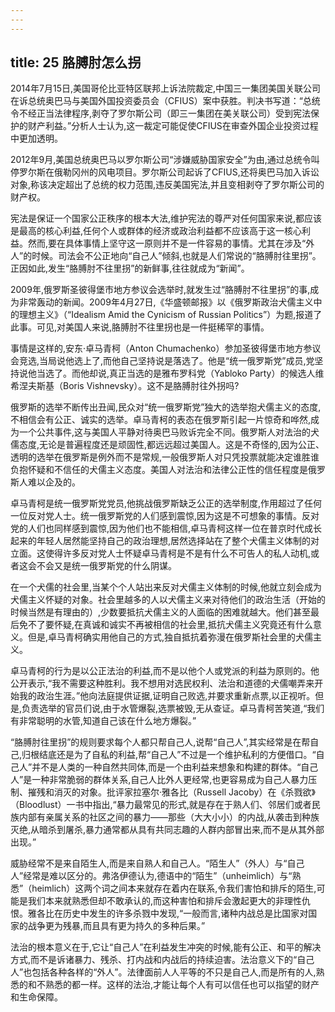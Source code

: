 ```yaml
---
---
---
```

title: 25 胳膊肘怎么拐
---



2014年7月15日,美国哥伦比亚特区联邦上诉法院裁定,中国三一集团美国关联公司在诉总统奥巴马与美国外国投资委员会（CFIUS）案中获胜。判决书写道：“总统令不经正当法律程序,剥夺了罗尔斯公司（即三一集团在美关联公司）受到宪法保护的财产利益。”分析人士认为,这一裁定可能促使CFIUS在审查外国企业投资过程中更加透明。

2012年9月,美国总统奥巴马以罗尔斯公司“涉嫌威胁国家安全”为由,通过总统令叫停罗尔斯在俄勒冈州的风电项目。罗尔斯公司起诉了CFIUS,还将奥巴马加入诉讼对象,称该决定超出了总统的权力范围,违反美国宪法,并且变相剥夺了罗尔斯公司的财产权。

宪法是保证一个国家公正秩序的根本大法,维护宪法的尊严对任何国家来说,都应该是最高的核心利益,任何个人或群体的经济或政治利益都不应该高于这一核心利益。然而,要在具体事情上坚守这一原则并不是一件容易的事情。尤其在涉及“外人”的时候。司法会不公正地向“自己人”倾斜,也就是人们常说的“胳膊肘往里拐”。正因如此,发生“胳膊肘不往里拐”的新鲜事,往往就成为“新闻”。

2009年,俄罗斯圣彼得堡市地方参议会选举时,就发生过“胳膊肘不往里拐”的事,成为非常轰动的新闻。2009年4月27日,《华盛顿邮报》以《俄罗斯政治犬儒主义中的理想主义》（“Idealism Amid the Cynicism of Russian Politics”）为题,报道了此事。可见,对美国人来说,胳膊肘不往里拐也是一件挺稀罕的事情。

事情是这样的,安东·卓马青柯（Anton Chumachenko）参加圣彼得堡市地方参议会竞选,当局说他选上了,而他自己坚持说是落选了。他是“统一俄罗斯党”成员,党坚持说他当选了。而他却说,真正当选的是雅布罗科党（Yabloko Party）的候选人维希涅夫斯基（Boris Vishnevsky）。这不是胳膊肘往外拐吗?

俄罗斯的选举不断传出丑闻,民众对“统一俄罗斯党”独大的选举抱犬儒主义的态度,不相信会有公正、诚实的选举。卓马青柯的表态在俄罗斯引起一片惊奇和哗然,成为一个公共事件,这与美国人平静对待奥巴马败诉完全不同。俄罗斯人对法治的犬儒态度,无论是普遍程度还是顽固性,都远远超过美国人。这是不奇怪的,因为公正、透明的选举在俄罗斯是例外而不是常规,一般俄罗斯人对只凭投票就能决定谁胜谁负抱怀疑和不信任的犬儒主义态度。美国人对法治和法律公正性的信任程度是俄罗斯人难以企及的。

卓马青柯是统一俄罗斯党党员,他挑战俄罗斯缺乏公正的选举制度,作用超过了任何一位反对党人士。统一俄罗斯党的人们感到震惊,因为这是不可想象的事情。反对党的人们也同样感到震惊,因为他们也不能相信,卓马青柯这样一位在普京时代成长起来的年轻人居然能坚持自己的政治理想,居然选择站在了整个犬儒主义体制的对立面。这使得许多反对党人士怀疑卓马青柯是不是有什么不可告人的私人动机,或者这会不会又是统一俄罗斯党的什么阴谋。

在一个犬儒的社会里,当某个个人站出来反对犬儒主义体制的时候,他就立刻会成为犬儒主义怀疑的对象。社会里越多的人以犬儒主义来对待他们的政治生活（开始的时候当然是有理由的）,少数要抵抗犬儒主义的人面临的困难就越大。他们甚至最后免不了要怀疑,在真诚和诚实不再被相信的社会里,抵抗犬儒主义究竟还有什么意义。但是,卓马青柯确实用他自己的方式,独自抵抗着弥漫在俄罗斯社会里的犬儒主义。

卓马青柯的行为是以公正法治的利益,而不是以他个人或党派的利益为原则的。他公开表示,“我不需要这种胜利。我不想用对选民权利、法治和道德的犬儒嘲弄来开始我的政治生涯。”他向法庭提供证据,证明自己败选,并要求重新点票,以正视听。但是,负责选举的官员们说,由于水管爆裂,选票被毁,无从查证。卓马青柯苦笑道,“我们有非常聪明的水管,知道自己该在什么地方爆裂。”

“胳膊肘往里拐”的规则要求每个人都只帮自己人,说帮“自己人”,其实经常是在帮自己,归根结底还是为了自私的利益,帮“自己人”不过是一个维护私利的方便借口。“自己人”并不是人类的一种自然共同体,而是一个由利益来想象和构建的群体。“自己人”是一种非常脆弱的群体关系,自己人比外人更经常,也更容易成为自己人暴力压制、摧残和消灭的对象。批评家拉塞尔·雅各比（Russell Jacoby）在《杀戮欲》（Bloodlust）一书中指出,“暴力最常见的形式,就是存在于熟人们、邻居们或者民族内部有亲属关系的社区之间的暴力——那些（大大小小）的内战,从袭击到种族灭绝,从暗杀到屠杀,暴力通常都从具有共同志趣的人群内部冒出来,而不是从其外部出现。”

威胁经常不是来自陌生人,而是来自熟人和自己人。“陌生人”（外人）与“自己人”经常是难以区分的。弗洛伊德认为,德语中的“陌生”（unheimlich）与“熟悉”（heimlich）这两个词之间本来就存在着内在联系,令我们害怕和排斥的陌生,可能是我们本来就熟悉但却不敢承认的,而这种害怕和排斥会激起更大的非理性仇恨。雅各比在历史中发生的许多杀戮中发现,“一般而言,诸种内战总是比国家对国家的战争更为残暴,而且具有更为持久的多种后果。”

法治的根本意义在于,它让“自己人”在利益发生冲突的时候,能有公正、和平的解决方式,而不是诉诸暴力、残杀、打内战和内战后的持续迫害。法治意义下的“自己人”也包括各种各样的“外人”。法律面前人人平等的不只是自己人,而是所有的人,熟悉的和不熟悉的都一样。这样的法治,才能让每个人有可以信任也可以指望的财产和生命保障。